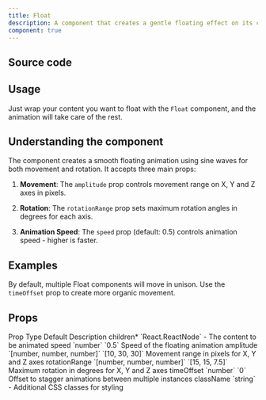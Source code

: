 ```yaml
---
title: Float
description: A component that creates a gentle floating effect on its child.
component: true
---
```


<ComponentPreview name="float-demo" />

## Source code

<ComponentSource name="float" />

## Usage

Just wrap your content you want to float with the `Float` component, and the animation will take care of the rest.

## Understanding the component

The component creates a smooth floating animation using sine waves for both movement and rotation. It accepts three main props:

1. **Movement**: The `amplitude` prop controls movement range on X, Y and Z axes in pixels.

2. **Rotation**: The `rotationRange` prop sets maximum rotation angles in degrees for each axis.

3. **Animation Speed**: The `speed` prop (default: 0.5) controls animation speed - higher is faster.

## Examples

By default, multiple Float components will move in unison. Use the `timeOffset` prop to create more organic movement.

<ComponentPreview name="float-offset-demo" />

## Props

<Table>
  <TableHeader>
    <TableRow>
      <TableHead>Prop</TableHead>
      <TableHead>Type</TableHead>
      <TableHead>Default</TableHead>
      <TableHead>Description</TableHead>
    </TableRow>
  </TableHeader>
  <TableBody>
    <TableRow>
      <TableCell>children<span className="text-red-500">*</span></TableCell>
      <TableCell>`React.ReactNode`</TableCell>
      <TableCell>-</TableCell>
      <TableCell>The content to be animated</TableCell>
    </TableRow>
    <TableRow>
      <TableCell>speed</TableCell>
      <TableCell>`number`</TableCell>
      <TableCell>`0.5`</TableCell>
      <TableCell>Speed of the floating animation</TableCell>
    </TableRow>
    <TableRow>
      <TableCell>amplitude</TableCell>
      <TableCell>`[number, number, number]`</TableCell>
      <TableCell>`[10, 30, 30]`</TableCell>
      <TableCell>Movement range in pixels for X, Y and Z axes</TableCell>
    </TableRow>
    <TableRow>
      <TableCell>rotationRange</TableCell>
      <TableCell>`[number, number, number]`</TableCell>
      <TableCell>`[15, 15, 7.5]`</TableCell>
      <TableCell>Maximum rotation in degrees for X, Y and Z axes</TableCell>
    </TableRow>
    <TableRow>
      <TableCell>timeOffset</TableCell>
      <TableCell>`number`</TableCell>
      <TableCell>`0`</TableCell>
      <TableCell>Offset to stagger animations between multiple instances</TableCell>
    </TableRow>
    <TableRow>
      <TableCell>className</TableCell>
      <TableCell>`string`</TableCell>
      <TableCell>-</TableCell>
      <TableCell>Additional CSS classes for styling</TableCell>
    </TableRow>
  </TableBody>
</Table>




